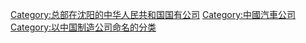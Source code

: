 {{catmore|华晨汽车集团控股有限公司}}

[[Category:总部在沈阳的中华人民共和国国有公司‎|Category:总部在沈阳的中华人民共和国国有公司‎]]
[[Category:中國汽車公司|Category:中國汽車公司]]

[[Category:以中国制造公司命名的分类|Category:以中国制造公司命名的分类]]